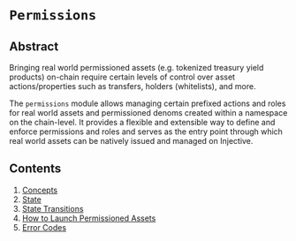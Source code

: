 # `Permissions`

## Abstract

Bringing real world permissioned assets (e.g. tokenized treasury yield products) on-chain require certain levels of control over asset actions/properties such as transfers, holders (whitelists), and more.

The `permissions` module allows managing certain prefixed actions and roles for real world assets and permissioned denoms created within a namespace on the chain-level. It provides a flexible and extensible way to define and enforce permissions and roles and serves as the entry point through which real world assets can be natively issued and managed on Injective.  

## Contents

1. [Concepts](./permissions/01_concepts/)
2. [State](./permissions/02_state/)
3. [State Transitions](./permissions/03_state_transitions/)
4. [How to Launch Permissioned Assets](./permissions/04_launch_permissioned_asset/)
5. [Error Codes](./permissions/99_errors/)
